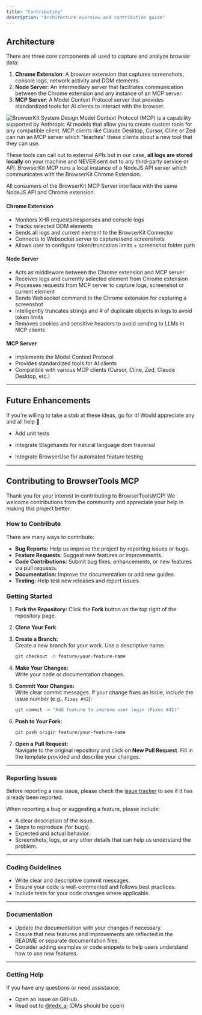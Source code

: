 ```yaml
---
title: "Contributing"
description: "Architecture overview and contribution guide"
---
```


## Architecture

There are three core components all used to capture and analyze browser data:

1. **Chrome Extension**: A browser extension that captures screenshots, console logs, network activity and DOM elements.
2. **Node Server**: An intermediary server that facilitates communication between the Chrome extension and any instance of an MCP server.
3. **MCP Server**: A Model Context Protocol server that provides standardized tools for AI clients to interact with the browser.

<Frame>
  <img
    className="block"
    src="/images/browserkit-system.png"
    alt="BrowserKit System Design"
    style={{ borderRadius: "0.5rem" }}
  />
</Frame>
Model Context Protocol (MCP) is a capability supported by Anthropic AI models that
allow you to create custom tools for any compatible client. MCP clients like Claude
Desktop, Cursor, Cline or Zed can run an MCP server which "teaches" these clients
about a new tool that they can use.

These tools can call out to external APIs but in our case, **all logs are stored locally** on your machine and NEVER sent out to any third-party service or API. BrowserKit MCP runs a local instance of a NodeJS API server which communicates with the BrowserKit Chrome Extension.

All consumers of the BrowserKit MCP Server interface with the same NodeJS API and Chrome extension.

#### Chrome Extension

- Monitors XHR requests/responses and console logs
- Tracks selected DOM elements
- Sends all logs and current element to the BrowserKit Connector
- Connects to Websocket server to capture/send screenshots
- Allows user to configure token/truncation limits + screenshot folder path

#### Node Server

- Acts as middleware between the Chrome extension and MCP server
- Receives logs and currently selected element from Chrome extension
- Processes requests from MCP server to capture logs, screenshot or current element
- Sends Websocket command to the Chrome extension for capturing a screenshot
- Intelligently truncates strings and # of duplicate objects in logs to avoid token limits
- Removes cookies and sensitive headers to avoid sending to LLMs in MCP clients

#### MCP Server

- Implements the Model Context Protocol
- Provides standardized tools for AI clients
- Compatible with various MCP clients (Cursor, Cline, Zed, Claude Desktop, etc.)

---

## Future Enhancements

If you're willing to take a stab at these ideas, go for it! Would appreciate any and all help 🙏

- Add unit tests

- Integrate Stagehands for natural language dom traversal

- Integrate BrowserUse for automated feature testing

---

## Contributing to BrowserTools MCP

Thank you for your interest in contributing to BrowserToolsMCP! We welcome contributions from the community and appreciate your help in making this project better.

### How to Contribute

There are many ways to contribute:

- **Bug Reports:** Help us improve the project by reporting issues or bugs.
- **Feature Requests:** Suggest new features or improvements.
- **Code Contributions:** Submit bug fixes, enhancements, or new features via pull requests.
- **Documentation:** Improve the documentation or add new guides.
- **Testing:** Help test new releases and report issues.

### Getting Started

1. **Fork the Repository:** Click the **Fork** button on the top right of the repository page.
2. **Clone Your Fork**

3. **Create a Branch:**  
   Create a new branch for your work. Use a descriptive name:
   ```bash
   git checkout -b feature/your-feature-name
   ```
4. **Make Your Changes:**  
   Write your code or documentation changes.
5. **Commit Your Changes:**  
   Write clear commit messages. If your change fixes an issue, include the issue number (e.g., `Fixes #42`):
   ```bash
   git commit -m "Add feature to improve user login (Fixes #42)"
   ```
6. **Push to Your Fork:**
   ```bash
   git push origin feature/your-feature-name
   ```
7. **Open a Pull Request:**  
   Navigate to the original repository and click on **New Pull Request**. Fill in the template provided and describe your changes.

---

### Reporting Issues

Before reporting a new issue, please check the [issue tracker](https://github.com/AgentDeskAI/browser-tools-mcp/issues) to see if it has already been reported.

When reporting a bug or suggesting a feature, please include:

- A clear description of the issue.
- Steps to reproduce (for bugs).
- Expected and actual behavior.
- Screenshots, logs, or any other details that can help us understand the problem.

---

### Coding Guidelines

- Write clear and descriptive commit messages.
- Ensure your code is well-commented and follows best practices.
- Include tests for your code changes where applicable.

---

### Documentation

- Update the documentation with your changes if necessary.
- Ensure that new features and improvements are reflected in the README or separate documentation files.
- Consider adding examples or code snippets to help users understand how to use new features.

---

### Getting Help

If you have any questions or need assistance:

- Open an issue on GitHub.
- Read out to [@tedx_ai](https://x.com/tedx_ai) (DMs should be open)
